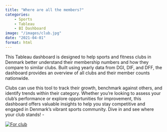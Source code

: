 ```yaml
---
title: "Where are all the members?"
categories: 
    - Sports
    - Tableau
    - BI Dashboard
image: "/images/club.jpg"
date: "2021-04-01"
format: html
---
```

This Tableau dashboard is designed to help sports and fitness clubs in Denmark better understand their membership numbers and how they compare to similar clubs. Built using yearly data from DGI, DIF, and DFF, the dashboard provides an overview of all clubs and their member counts nationwide.

Clubs can use this tool to track their growth, benchmark against others, and identify trends within their category. Whether you’re looking to assess your club’s performance or explore opportunities for improvement, this dashboard offers valuable insights to help you stay competitive and engaged in Denmark’s vibrant sports community. Dive in and see where your club stands! -

::: {#viz1741014127643 .tableauPlaceholder style="position: relative"}
<noscript><a href='#'><img src="https://public.tableau.com/static/images/Sp/SportsClubMembersinDenmark2021/Forclub/1_rss.png" alt="For club " style="border: none"/></a></noscript>

<object class="tableauViz" style="display:none;">

<param name='host_url' value='https%3A%2F%2Fpublic.tableau.com%2F' /> <param name='embed_code_version' value='3' /> <param name='site_root' value='' /><param name='name' value='SportsClubMembersinDenmark2021&#47;Forclub' /><param name='tabs' value='no' /><param name='toolbar' value='yes' /><param name='static_image' value='https:&#47;&#47;public.tableau.com&#47;static&#47;images&#47;Sp&#47;SportsClubMembersinDenmark2021&#47;Forclub&#47;1.png' /> <param name='animate_transition' value='yes' /><param name='display_static_image' value='yes' /><param name='display_spinner' value='yes' /><param name='display_overlay' value='yes' /><param name='display_count' value='yes' /><param name='language' value='en-GB' />

</object>
:::

```{=html}
    <script type='text/javascript'>                    
        var divElement = document.getElementById('viz1741014127643');                    
        var vizElement = divElement.getElementsByTagName('object')[0];    

        var targetWidth = 800; // Set your target width
        var originalWidth = 827; // Original width
        var originalHeight = 1196; // Original height
        
        // Calculate scale ratio
        var scaleRatio = targetWidth / originalWidth;
        
        // Apply scale transformation
        vizElement.style.transform = 'scale(' + scaleRatio + ')';
        vizElement.style.transformOrigin = 'top left'; // Keep the scaling aligned to the top left
        vizElement.style.width = originalWidth + 'px'; // Maintain original width
        vizElement.style.height = originalHeight + 'px'; // Maintain original height
        vizElement.style.overflow = 'hidden'; // Hide any overflow

        var scriptElement = document.createElement('script');                    
        scriptElement.src = 'https://public.tableau.com/javascripts/api/viz_v1.js';                    
        vizElement.parentNode.insertBefore(scriptElement, vizElement);                

    </script>
```
